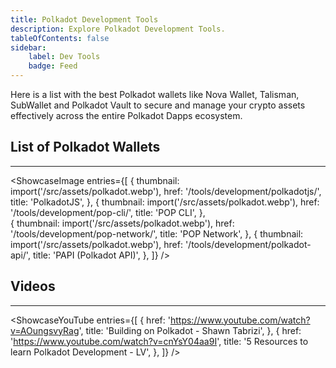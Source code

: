 ```yaml
---
title: Polkadot Development Tools
description: Explore Polkadot Development Tools.
tableOfContents: false
sidebar: 
    label: Dev Tools
    badge: Feed
---
```



Here is a list with the best Polkadot wallets like Nova Wallet, Talisman, SubWallet and Polkadot Vault to secure and manage your crypto assets effectively across the entire Polkadot Dapps ecosystem.

## List of Polkadot Wallets
----------------
<ShowcaseImage
  entries={[
        {
      thumbnail: import('/src/assets/polkadot.webp'),
      href: '/tools/development/polkadotjs/',
      title: 'PolkadotJS',
    },
                     {
      thumbnail: import('/src/assets/polkadot.webp'),
      href: '/tools/development/pop-cli/',
      title: 'POP CLI',
      },  
    {
      thumbnail: import('/src/assets/polkadot.webp'),
      href: '/tools/development/pop-network/',
      title: 'POP Network',
      },
              {
      thumbnail: import('/src/assets/polkadot.webp'),
      href: '/tools/development/polkadot-api/',
      title: 'PAPI (Polkadot API)',
    },
  ]}
/>


## Videos
----------------
<ShowcaseYouTube
  entries={[
    {
      href: 'https://www.youtube.com/watch?v=AOungsvyRag',
      title: 'Building on Polkadot - Shawn Tabrizi',
    },
        {
      href: 'https://www.youtube.com/watch?v=cnYsY04aa9I',
      title: '5 Resources to learn Polkadot Development - LV',
    },
  ]}
/>